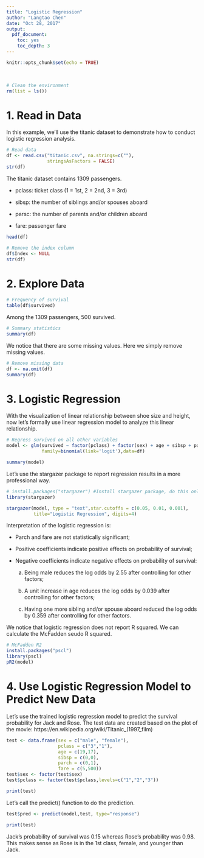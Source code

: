 ```yaml
---
title: "Logistic Regression"
author: "Langtao Chen"
date: "Oct 28, 2017"
output: 
  pdf_document: 
    toc: yes
    toc_depth: 3
---
```


```r
knitr::opts_chunk$set(echo = TRUE)
```

&nbsp;
&nbsp;


\newpage


```r
# Clean the environment
rm(list = ls())
```


# 1. Read in Data

In this example, we'll use the titanic dataset to demonstrate how to conduct logistic regression analysis.

```r
# Read data
df <- read.csv("titanic.csv", na.strings=c(""),
               stringsAsFactors = FALSE)
str(df)
```

The titanic dataset contains 1309 passengers.

- pclass: ticket class (1 = 1st, 2 = 2nd, 3 = 3rd)

- sibsp: the number of siblings and/or spouses aboard

- parsc: the number of parents and/or children aboard

- fare: passenger fare

```r
head(df)
```

```r
# Remove the index column
df$Index <- NULL
str(df)
```

# 2. Explore Data

```r
# Frequency of survival
table(df$survived)
```

Among the 1309 passengers, 500 survived.

```r
# Summary statistics
summary(df)
```

We notice that there are some missing values. Here we simply remove missing values.

```r
# Remove missing data
df <- na.omit(df)
summary(df)
```


# 3. Logistic Regression

With the visualization of linear relationship between shoe size and height, now let's formally use linear regression model to analyze this linear relationship.

```r
# Regress survived on all other variables
model <- glm(survived ~ factor(pclass) + factor(sex) + age + sibsp + parch + fare,
             family=binomial(link='logit'),data=df)

summary(model)
```

Let's use the stargazer package to report regression results in a more professional way.

```r
# install.packages("stargazer") #Install stargazer package, do this only once
library(stargazer)
```


```r
stargazer(model, type = "text",star.cutoffs = c(0.05, 0.01, 0.001),
          title="Logistic Regression", digits=4)
```

Interpretation of the logistic regression is:

- Parch and fare are not statistically significant;

- Positive coefficients indicate positive effects on probability of survival;

- Negative coefficients indicate negative effects on probability of survival:

    a. Being male reduces the log odds by 2.55 after controlling for other factors;
  
    b. A unit increase in age reduces the log odds by 0.039 after controlling for other factors;
  
    c. Having one more sibling and/or spouse aboard reduced the log odds by 0.359 after controlling for other factors.



We notice that logistic regression does not report R squared. We can calculate the McFadden seudo R squared.

```r
# McFadden R2
install.packages("pscl")
library(pscl)
pR2(model)
```

# 4. Use Logistic Regression Model to Predict New Data

Let's use the trained logistic regression model to predict the survival probability for Jack and Rose. The test data are created based on the plot of the movie: https://en.wikipedia.org/wiki/Titanic_(1997_film)

```r
test <- data.frame(sex = c("male", "female"),
                   pclass = c("3","1"),
                   age = c(19,17),
                   sibsp = c(0,0),
                   parch = c(0,1),
                   fare = c(5,500))
test$sex <- factor(test$sex)
test$pclass <- factor(test$pclass,levels=c("1","2","3"))

print(test)
```

Let's call the predict() function to do the prediction.

```r
test$pred <- predict(model,test, type="response")

print(test)
```

Jack's probability of survival was 0.15 whereas Rose's probability was 0.98. This makes sense as Rose is in the 1st class, female, and younger than Jack.

